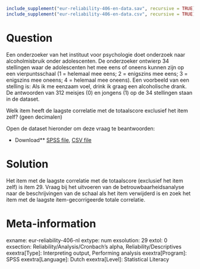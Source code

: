 ```r
include_supplement("eur-reliability-406-en-data.sav", recursive = TRUE)
include_supplement("eur-reliability-406-en-data.csv", recursive = TRUE)
```

Question
========
Een onderzoeker van het instituut voor psychologie doet onderzoek naar alcoholmisbruik onder adolescenten. De onderzoeker ontwierp 34 stellingen waar de adolescenten het mee eens of oneens kunnen zijn op een vierpuntsschaal (1 = helemaal mee eens; 2 = enigszins mee eens; 3 = enigszins mee oneens; 4 = helemaal mee oneens). Een voorbeeld van een stelling is: Als ik me eenzaam voel, drink ik graag een alcoholische drank. De antwoorden van 312 meisjes (0) en jongens (1) op de 34 stellingen staan in de dataset.

Welk item heeft de laagste correlatie met de totaalscore exclusief het item zelf? (geen decimalen)

Open de dataset hieronder om deze vraag te beantwoorden:

* Download** [SPSS file](eur-reliability-406-en-data.sav), [CSV file](eur-reliability-406-en-data.csv)


Solution
========
Het item met de laagste correlatie met de totaalscore (exclusief het item zelf) is item 29. Vraag bij het uitvoeren van de betrouwbaarheidsanalyse naar de beschrijvingen van de schaal als het item verwijderd is en zoek het item met de laagste item-gecorrigeerde totale correlatie.

Meta-information
================
exname: eur-reliability-406-nl
extype: num
exsolution: 29
extol: 0
exsection: Reliability/Analysis/Cronbach's alpha, Reliability/Descriptives
exextra[Type]: Interpreting output, Performing analysis
exextra[Program]: SPSS
exextra[Language]: Dutch
exextra[Level]: Statistical Literacy
